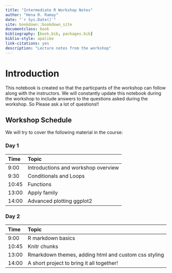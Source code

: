 ```yaml
---
title: "Intermediate R Workshop Notes"
author: "Hena R. Ramay"
date: "`r Sys.Date()`"
site: bookdown::bookdown_site
documentclass: book
bibliography: [book.bib, packages.bib]
biblio-style: apalike
link-citations: yes
description: "Lecture notes from the workshop"
---
```


# Introduction

This notebook is created so that the particpants of the workshop can follow along with the instructors. We will constantly update this notebook during the workshop to include answers to the questions asked during the workshop. So Please ask a lot of questions!!


## Workshop Schedule

We will try to cover the following material in the course:


### Day 1 {-}

Time | Topic
:-------| :----------------------------------
9:00  | Introductions and workshop overview
9:30  | Conditionals and Loops
10:45 |  Functions
13:00 | Apply family
14:00 |  Advanced plotting ggplot2

### Day 2 {-}

Time | Topic
:-------| :----------------------------------
9:00 | R markdown basics
10:45 | Knitr chunks
13:00 |  Rmarkdown themes, adding html and custom css styling
14:00 |  A short project to bring it all together!


